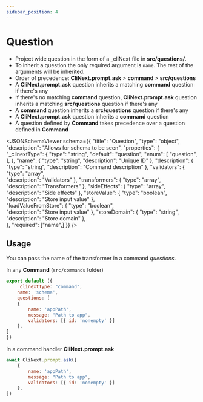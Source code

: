 ```yaml
---
sidebar_position: 4
---
```



# Question

- Project wide question in the form of a _cliNext file in <b>src/questions/</b>.
- To inherit a question the only required argument is ```name```. The rest of the arguments will be inherited.
- Order of precedence: **CliNext.prompt.ask** > **command** > **src/questions**
- A **CliNext.prompt.ask** question inherits a matching **command** question if there's any
- If there's no matching **command** question, **CliNext.prompt.ask** question inherits a matching **src/questions** question if there's any
- A **command** question inherits a **src/questions** question if there's any
- A **CliNext.prompt.ask** question inherits a **command** question
- A question defined by **Command** takes precedence over a question defined in **Command**

<JSONSchemaViewer schema={{
    	"title": "Question",
    	"type": "object",
        "description": "Allows for schema to be seen",
    	"properties": {
    		"_clinextType": {
    			"type": "string",
                "default": "question",
                "enum": [
                    "question",
                ],
    		},
            "name": {
    			"type": "string",
                "description": "Unique ID"
    		},
            "description": {
    			"type": "string",
                "description": "Command description"
    		},
            "validators": {
    			"type": "array",                
                "description": "Validators"
    		},
            "transformers": {
    			"type": "array",                
                "description": "Transformers"
    		},
    		"sideEffects": {
    			"type": "array",                
                "description": "Side effects"
    		},
            "storeValue": {
    			"type": "boolean",                
                "description": "Store input value"
    		},         
            "loadValueFromStore": {
    			"type": "boolean",                
                "description": "Store input value"
    		}, 
             "storeDomain": {
    			"type": "string",                
                "description": "Store domain"
    		},         
    	},
    	"required": ["name",]
    }} 
/>


## Usage

You can pass the name of the transformer in a command <i>questions</i>.

In any **Command** (```src/commands``` folder)
```js
export default ({
    _clinextType: "command",
    name: 'schema',
    questions: [
    {
        name: 'appPath',
        message: "Path to app",
        validators: [{ id: 'nonempty' }]
    },
]
})
```

In a command handler **CliNext.prompt.ask**
```js
await CliNext.prompt.ask([
    {        
        name: 'appPath',
        message: "Path to app",
        validators: [{ id: 'nonempty' }]        
    },
])
```